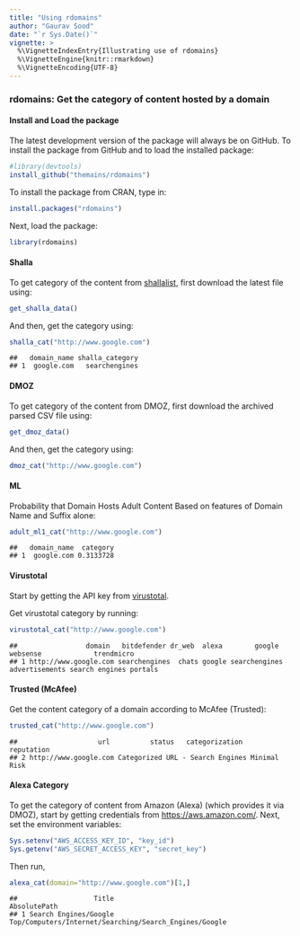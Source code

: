 ---
title: "Using rdomains"
author: "Gaurav Sood"
date: "`r Sys.Date()`"
vignette: >
  %\VignetteIndexEntry{Illustrating use of rdomains}
  %\VignetteEngine{knitr::rmarkdown}
  %\VignetteEncoding{UTF-8}
---

### rdomains: Get the category of content hosted by a domain


#### Install and Load the package

The latest development version of the package will always be on GitHub. To install the package from GitHub and to load the installed package:

```{r, eval=FALSE, install}
#library(devtools)
install_github("themains/rdomains")
```

To install the package from CRAN, type in:

```{r, eval=FALSE, cran_install}
install.packages("rdomains")
```

Next, load the package:

```{r, eval=FALSE, load_pkg}
library(rdomains)
```

#### Shalla

To get category of the content from [shallalist](http://www.shallalist.de), first download the latest file using:

```{r, eval=FALSE, down_shalla}
get_shalla_data()
```

And then, get the category using:

```{r, eval=FALSE, shalla}
shalla_cat("http://www.google.com")
```

```
##   domain_name shalla_category
## 1  google.com   searchengines
```

#### DMOZ

To get category of the content from DMOZ, first download the archived parsed CSV file using:

```{r, eval=FALSE, down_dmoz}
get_dmoz_data()
```

And then, get the category using:

```{r, eval=FALSE, dmoz}
dmoz_cat("http://www.google.com")
```

#### ML

Probability that Domain Hosts Adult Content Based on features of Domain Name and Suffix alone:

```{r, eval=FALSE, ml}
adult_ml1_cat("http://www.google.com")
```

```
##   domain_name  category
## 1  google.com 0.3133728
```

#### Virustotal

Start by getting the API key from [virustotal](https://www.virustotal.com/).

Get virustotal category by running:

```{r, eval=FALSE, virustotal}
virustotal_cat("http://www.google.com")
```
```
##                 domain   bitdefender dr_web  alexa        google       websense             trendmicro
## 1 http://www.google.com searchengines  chats google searchengines advertisements search engines portals
```

#### Trusted (McAfee)

Get the content category of a domain according to McAfee (Trusted):

```{r, eval=FALSE, trusted}
trusted_cat("http://www.google.com")
```

```
##                    url          status   categorization   reputation
## 2 http://www.google.com Categorized URL - Search Engines Minimal Risk
```

#### Alexa Category

To get the category of content from Amazon (Alexa) (which provides it via DMOZ), start by getting credentials from [https://aws.amazon.com/](https://aws.amazon.com/). Next, set the environment variables:

```{r, eval=FALSE, set_alexa_cred}
Sys.setenv("AWS_ACCESS_KEY_ID", "key_id")
Sys.getenv("AWS_SECRET_ACCESS_KEY", "secret_key")
```

Then run,

```{r, eval=FALSE, alexa}
alexa_cat(domain="http://www.google.com")[1,]
```

```
##                   Title                                           AbsolutePath
## 1 Search Engines/Google Top/Computers/Internet/Searching/Search_Engines/Google
```

